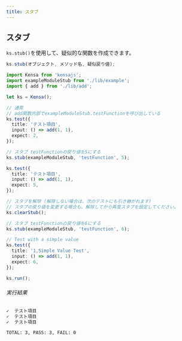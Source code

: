 ```yaml
---
title: スタブ
---
```


## スタブ

`ks.stub()`を使用して、疑似的な関数を作成できます。

```typescript
ks.stub(オブジェクト, メソッド名, 疑似戻り値);
```

```typescript
import Kensa from 'kensajs';
import exampleModuleStub from './lib/example';
import { add } from './lib/add';

let ks = Kensa();

// 通常
// add関数内部でexampleModuleStub.testFunctionを呼び出している
ks.test({
  title: 'テスト項目',
  input: () => add(1, 1),
  expect: 2,
});

// スタブ testFunctionの戻り値を5にする
ks.stub(exampleModuleStub, 'testFunction', 5);

ks.test({
  title: 'テスト項目',
  input: () => add(1, 1),
  expect: 5,
});

// スタブを解除 (解除しない場合は、次のテストにも引き継がれます)
// スタブの戻り値を変更する場合も、解除してから再度スタブを設定してください。
ks.clearStub();

// スタブ testFunctionの戻り値を6にする
ks.stub(exampleModuleStub, 'testFunction', 6);

// Test with a simple value
ks.test({
  title: '1,Simple Value Test',
  input: () => add(1, 1),
  expect: 6,
});

ks.run();
```

###### 実行結果
```bash
✓  テスト項目
✓  テスト項目
✓  テスト項目

TOTAL: 3, PASS: 3, FAIL: 0
```